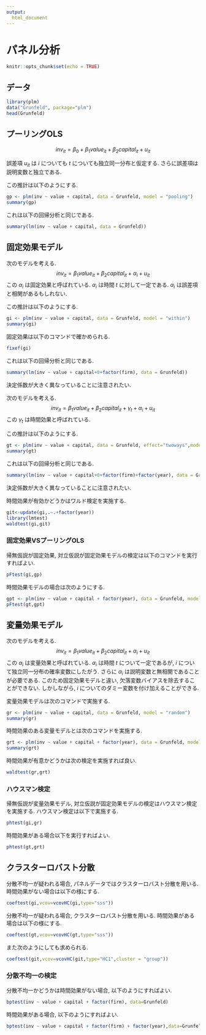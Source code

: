 ```yaml
---
output: 
  html_document
---
```

# パネル分析
```r
knitr::opts_chunk$set(echo = TRUE)
```

## データ
```r
library(plm)
data("Grunfeld", package="plm")
head(Grunfeld)
```


## プーリングOLS
$$
inv_{it} = \beta_0 + \beta_1 value_{it} + \beta_2 capital_{it} + u_{it}
$$

誤差項 $u_{it}$ は $i$ についても $t$ についても独立同一分布と仮定する.
さらに誤差項は説明変数と独立である.

この推計は以下のようにする.
```r
gp <- plm(inv ~ value + capital, data = Grunfeld, model = "pooling")
summary(gp)
```

これは以下の回帰分析と同じである.
```r
summary(lm(inv ~ value + capital, data = Grunfeld))
```

## 固定効果モデル
次のモデルを考える.
$$
inv_{it} = \beta_1 value_{it} + \beta_2 capital_{it} +\alpha_i + u_{it}
$$
この $\alpha_i$ は固定効果と呼ばれている.
$\alpha_i$ は時間 $t$ に対して一定である.
$\alpha_i$ は誤差項と相関があるもしれない.

この推計は以下のようにする.
```r
gi <- plm(inv ~ value + capital, data = Grunfeld, model = "within")
summary(gi)
```

固定効果は以下のコマンドで確かめられる.
```r
fixef(gi)
```

これは以下の回帰分析と同じである.
```r
summary(lm(inv ~ value + capital+0+factor(firm), data = Grunfeld))
```
決定係数が大きく異なっていることに注意されたい.

次のモデルを考える.
$$
inv_{it} = \beta_1 value_{it} + \beta_2 capital_{it}+ \gamma_t +\alpha_i + u_{it}
$$
この $\gamma_t$ は時間効果と呼ばれている.

この推計は以下のようにする.
```r
gt <- plm(inv ~ value + capital, data = Grunfeld, effect="twoways",model = "within")
summary(gt)
```

これは以下の回帰分析と同じである.
```r
summary(lm(inv ~ value + capital+0+factor(firm)+factor(year), data = Grunfeld))
```
決定係数が大きく異なっていることに注意されたい.

時間効果が有効かどうかはワルド検定を実施する.
```r
git<-update(gi,.~.+factor(year))
library(lmtest)
waldtest(gi,git)
```


### 固定効果VSプーリングOLS
帰無仮説が固定効果, 対立仮説が固定効果モデルの検定は以下のコマンドを実行すればよい.
```r
pFtest(gi,gp)
```

時間効果モデルの場合は次のようにする.
```r
gpt <- plm(inv ~ value + capital + factor(year), data = Grunfeld, model = "pooling")
pFtest(gt,gpt)
```

## 変量効果モデル
次のモデルを考える.
$$
inv_{it} = \beta_1 value_{it} + \beta_2 capital_{it} +\alpha_i + u_{it}
$$
この $\alpha_i$ は変量効果と呼ばれている.
$\alpha_i$ は時間 $t$ について一定であるが, $i$ について独立同一分布の確率変数にしたがう.
さらに $\alpha_i$ は説明変数と無相関であることが必要である.
このため固定効果モデルと違い, 欠落変数バイアスを除去することができない.
しかしながら, $i$ についてのダミー変数を付け加えることができる.

変量効果モデルは次のコマンドで実施する.
```r
gr <- plm(inv ~ value + capital, data = Grunfeld, model = "random")
summary(gr)
```

時間効果のある変量モデルとは次のコマンドを実施する.
```r
grt <- plm(inv ~ value + capital + factor(year), data = Grunfeld, model = "random")
summary(grt)
```

時間効果が有意かどうかは次の検定を実施すれば良い.
```r
waldtest(gr,grt)
```

### ハウスマン検定
帰無仮説が変量効果モデル, 対立仮説が固定効果モデルの検定はハウスマン検定を実施する.
ハウスマン検定は以下で実施する.
```r
phtest(gi,gr)
```

時間効果がある場合以下を実行すればよい.
```r
phtest(gt,grt)
```


## クラスターロバスト分散
分散不均一が疑われる場合, パネルデータではクラスターロバスト分散を用いる.
時間効果がない場合は以下の様にする.
```r
coeftest(gi,vcov=vcovHC(gi,type="sss"))
```

分散不均一が疑われる場合, クラスターロバスト分散を用いる.
時間効果がある場合は以下の様にする.
```r
coeftest(gt,vcov=vcovHC(gt,type="sss"))
```

また次のようにしても求められる.
```r
coeftest(git,vcov=vcovHC(git,type="HC1",cluster = "group"))
```

### 分散不均一の検定
分散不均一かどうかは時間効果がない場合, 以下のようにすればよい.
```r
bptest(inv ~ value + capital + factor(firm), data=Grunfeld)
```

時間効果がある場合, 以下のようにすればよい.
```r
bptest(inv ~ value + capital + factor(firm) + factor(year),data=Grunfeld)
```




